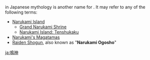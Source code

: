 {{disambiguation}}
{{Lang|'''Narukami'''|ja=鳴る神}} in Japanese mythology is another name for ''{{w|Raijin}}''. It may refer to any of the following terms:
* [[Narukami Island]]
** [[Grand Narukami Shrine]]
** [[Narukami Island: Tenshukaku]]
* [[Narukami's Magatamas]]
* [[Raiden Shogun]], also known as "'''Narukami Ogosho'''"

[[ja:鳴神]]